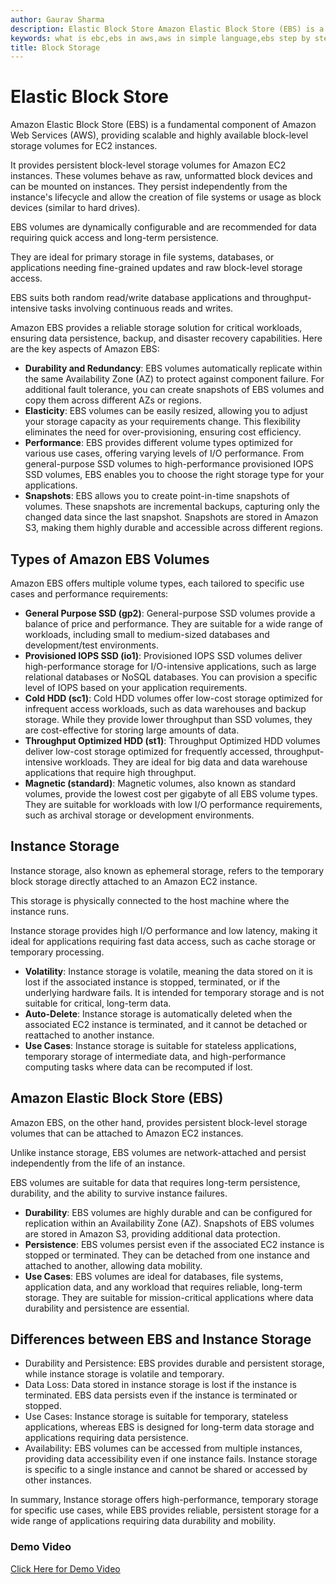 ```yaml
---
author: Gaurav Sharma
description: Elastic Block Store Amazon Elastic Block Store (EBS) is a fundamental component of Amazon Web Services (AWS), providing scalable and highly available
keywords: what is ebc,ebs in aws,aws in simple language,ebs step by step tutorials,ebs by gaurav sharma,ebs vs instance storage,instance storage
title: Block Storage
---
```


# Elastic Block Store

Amazon Elastic Block Store (EBS) is a fundamental component of Amazon Web Services (AWS), providing scalable and highly available block-level storage volumes for EC2 instances.

It provides persistent block-level storage volumes for Amazon EC2 instances. These volumes behave as raw, unformatted block devices and can be mounted on instances. They persist independently from the instance\'s lifecycle and allow the creation of file systems or usage as block devices (similar to hard drives).

EBS volumes are dynamically configurable and are recommended for data requiring quick access and long-term persistence.

They are ideal for primary storage in file systems, databases, or applications needing fine-grained updates and raw block-level storage access.

EBS suits both random read/write database applications and throughput-intensive tasks involving continuous reads and writes.

Amazon EBS provides a reliable storage solution for critical workloads, ensuring data persistence, backup, and disaster recovery capabilities. Here are the key aspects of Amazon EBS:

- **Durability and Redundancy**: EBS volumes automatically replicate within the same Availability Zone (AZ) to protect against component failure. For additional fault tolerance, you can create snapshots of EBS volumes and copy them across different AZs or regions.
- **Elasticity**: EBS volumes can be easily resized, allowing you to adjust your storage capacity as your requirements change. This flexibility eliminates the need for over-provisioning, ensuring cost efficiency.
- **Performance**: EBS provides different volume types optimized for various use cases, offering varying levels of I/O performance. From general-purpose SSD volumes to high-performance provisioned IOPS SSD volumes, EBS enables you to choose the right storage type for your applications.
- **Snapshots**: EBS allows you to create point-in-time snapshots of volumes. These snapshots are incremental backups, capturing only the changed data since the last snapshot. Snapshots are stored in Amazon S3, making them highly durable and accessible across different regions.

## Types of Amazon EBS Volumes

Amazon EBS offers multiple volume types, each tailored to specific use cases and performance requirements:

- **General Purpose SSD (gp2)**: General-purpose SSD volumes provide a balance of price and performance. They are suitable for a wide range of workloads, including small to medium-sized databases and development/test environments.
- **Provisioned IOPS SSD (io1)**: Provisioned IOPS SSD volumes deliver high-performance storage for I/O-intensive applications, such as large relational databases or NoSQL databases. You can provision a specific level of IOPS based on your application requirements.
- **Cold HDD (sc1)**: Cold HDD volumes offer low-cost storage optimized for infrequent access workloads, such as data warehouses and backup storage. While they provide lower throughput than SSD volumes, they are cost-effective for storing large amounts of data.
- **Throughput Optimized HDD (st1)**: Throughput Optimized HDD volumes deliver low-cost storage optimized for frequently accessed, throughput-intensive workloads. They are ideal for big data and data warehouse applications that require high throughput.
- **Magnetic (standard)**: Magnetic volumes, also known as standard volumes, provide the lowest cost per gigabyte of all EBS volume types. They are suitable for workloads with low I/O performance requirements, such as archival storage or development environments.

## Instance Storage

Instance storage, also known as ephemeral storage, refers to the temporary block storage directly attached to an Amazon EC2 instance.

This storage is physically connected to the host machine where the instance runs.

Instance storage provides high I/O performance and low latency, making it ideal for applications requiring fast data access, such as cache storage or temporary processing.

- **Volatility**: Instance storage is volatile, meaning the data stored on it is lost if the associated instance is stopped, terminated, or if the underlying hardware fails. It is intended for temporary storage and is not suitable for critical, long-term data.
- **Auto-Delete**: Instance storage is automatically deleted when the associated EC2 instance is terminated, and it cannot be detached or reattached to another instance.
- **Use Cases**: Instance storage is suitable for stateless applications, temporary storage of intermediate data, and high-performance computing tasks where data can be recomputed if lost.

## Amazon Elastic Block Store (EBS)

Amazon EBS, on the other hand, provides persistent block-level storage volumes that can be attached to Amazon EC2 instances.

Unlike instance storage, EBS volumes are network-attached and persist independently from the life of an instance.

EBS volumes are suitable for data that requires long-term persistence, durability, and the ability to survive instance failures.

- **Durability**: EBS volumes are highly durable and can be configured for replication within an Availability Zone (AZ). Snapshots of EBS volumes are stored in Amazon S3, providing additional data protection.
- **Persistence**: EBS volumes persist even if the associated EC2 instance is stopped or terminated. They can be detached from one instance and attached to another, allowing data mobility.
- **Use Cases**: EBS volumes are ideal for databases, file systems, application data, and any workload that requires reliable, long-term storage. They are suitable for mission-critical applications where data durability and persistence are essential.

## Differences between EBS and Instance Storage

- Durability and Persistence: EBS provides durable and persistent storage, while instance storage is volatile and temporary.
- Data Loss: Data stored in instance storage is lost if the instance is terminated. EBS data persists even if the instance is terminated or stopped.
- Use Cases: Instance storage is suitable for temporary, stateless applications, whereas EBS is designed for long-term data storage and applications requiring data persistence.
- Availability: EBS volumes can be accessed from multiple instances, providing data accessibility even if one instance fails. Instance storage is specific to a single instance and cannot be shared or accessed by other instances.

In summary, Instance storage offers high-performance, temporary storage for specific use cases, while EBS provides reliable, persistent storage for a wide range of applications requiring data durability and mobility.

### Demo Video

[Click Here for Demo Video](https://www.youtube.com/watch?v=9OpRBa0CNRw)
